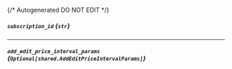 {/* Autogenerated DO NOT EDIT  */}

##### `subscription_id` *{`str`}*

---
##### `add_edit_price_interval_params` *{`Optional[shared.AddEditPriceIntervalParams]`}*
<Collapsible openLabel={Labels.showProperties} closeLabel={Labels.hideProperties}>
    <AddEditPriceIntervalParams/>
</Collapsible>


